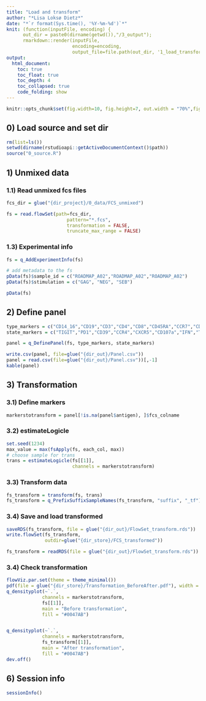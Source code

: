 ```yaml
---
title: "Load and transform"
author: "*Lisa Loksø Dietz*"
date: "*`r format(Sys.time(), '%Y-%m-%d')`*"
knit: (function(inputFile, encoding) { 
      out_dir = paste0(dirname(getwd()),"/3_output");
      rmarkdown::render(inputFile,
                        encoding=encoding, 
                        output_file=file.path(out_dir, '1_load_transform.html')) })
output:
  html_document:
    toc: true
    toc_float: true
    toc_depth: 4
    toc_collapsed: true
    code_folding: show
---
```


```r

knitr::opts_chunk$set(fig.width=10, fig.height=7, out.width = "70%",fig.align = 'center', eval=FALSE, root.dir = getwd()) 

```

## 0) Load source and set dir

```r

rm(list=ls())
setwd(dirname(rstudioapi::getActiveDocumentContext()$path))
source("0_source.R")

```

## 1) Unmixed data


### 1.1) Read unmixed fcs files

```r

fcs_dir = glue("{dir_project}/0_data/FCS_unmixed")

fs = read.flowSet(path=fcs_dir, 
                      pattern="*.fcs", 
                      transformation = FALSE, 
                      truncate_max_range = FALSE)

```

### 1.3) Experimental info

```r

fs = q_AddExperimentInfo(fs)

# add metadata to the fs
pData(fs)$sample_id = c("ROADMAP_A02","ROADMAP_A02","ROADMAP_A02")
pData(fs)$stimulation = c("GAG", "NEG", "SEB")

pData(fs)

```


## 2) Define panel

```r

type_markers = c("CD14_16","CD19","CD3","CD4","CD8","CD45RA","CCR7","CD27","CD95","FoxP3")
state_markers = c("TIGIT","PD1","CD39","CCR4","CXCR5","CD107a","IFN","TNF","IL2","IL4-13","Perforin","GzmB","GzmK","Granulysin","Tbet","TCF1","Ki67")

panel = q_DefinePanel(fs, type_markers, state_markers)

write.csv(panel, file=glue("{dir_out}/Panel.csv"))
panel = read.csv(file=glue("{dir_out}/Panel.csv"))[,-1]
kable(panel)

```

## 3) Transformation

### 3.1) Define markers

```r

markerstotransform = panel[!is.na(panel$antigen), ]$fcs_colname

```

### 3.2) estimateLogicle

```r

set.seed(1234)
max_value = max(fsApply(fs, each_col, max))
# choose sample for trans
trans = estimateLogicle(fs[[1]],
                        channels = markerstotransform)

```

### 3.3) Transform data

```r

fs_transform = transform(fs, trans)
fs_transform = q_PrefixSuffixSampleNames(fs_transform, "suffix", "_tf")

```

### 3.4) Save and load transformed

```r

saveRDS(fs_transform, file = glue("{dir_out}/FlowSet_transform.rds"))
write.flowSet(fs_transform, 
              outdir=glue("{dir_store}/FCS_transformed"))

```

```r

fs_transform = readRDS(file = glue("{dir_out}/FlowSet_transform.rds"))

```

### 3.4) Check transformation

```r

flowViz.par.set(theme = theme_minimal())
pdf(file = glue("{dir_store}/Transformation_BeforeAfter.pdf"), width = 20, height = 18)
q_densityplot(~`.`, 
             channels = markerstotransform, 
             fs[[1]],
             main = "Before transformation",
             fill = "#0047AB")


q_densityplot(~`.`, 
             channels = markerstotransform, 
             fs_transform[[1]],
             main = "After transformation",
             fill = "#0047AB")
dev.off()


```

## 6) Session info

```r

sessionInfo()

```
